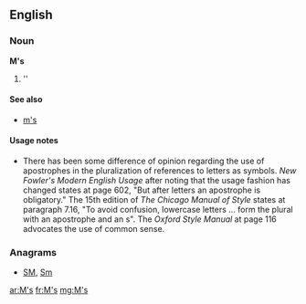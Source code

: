 {{also|Appendix:Variations of "ms"}}

==English==

===Noun===
'''M's'''

# ''{{plural of|M}}

====See also====
* [[m's]]

====Usage notes====
* There has been some difference of opinion regarding the use of apostrophes in the pluralization of references to letters as symbols.  ''New Fowler's Modern English Usage'' after noting that the usage fashion has changed states at page 602, "But after letters an apostrophe is obligatory."    The 15th edition of ''The Chicago Manual of Style'' states at paragraph 7.16, "To avoid confusion, lowercase letters ... form the plural with an apostrophe and an s".  The ''Oxford Style Manual'' at page 116 advocates the use of common sense.

===Anagrams===
* [[SM#English|SM]], [[Sm#English|Sm]]

[[ar:M's]]
[[fr:M's]]
[[mg:M's]]